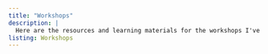 ```yaml
---
title: "Workshops"
description: |
  Here are the resources and learning materials for the workshops I've hosted at CIAT. 
listing: Workshops
---
```

